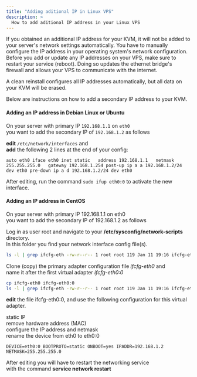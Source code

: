 ```yaml
---
title: "Adding aditional IP in Linux VPS"
description: >
  How to add aditional IP address in your Linux VPS
---
```


If you obtained an additional IP address for your KVM, it will not be added to your server's network settings automatically. You have to manually configure the IP address in your operating system's network configuration. Before you add or update any IP addresses on your VPS, make sure to restart your service (reboot). Doing so updates the ethernet bridge's firewall and allows your VPS to communicate with the internet.

A clean reinstall configures all IP addresses automatically, but all data on your KVM will be erased.

Below are instructions on how to add a secondary IP address to your KVM.

#### Adding an IP address in Debian Linux or Ubuntu

On your server with primary IP `192.168.1.1` on `eth0`  
you want to add the secondary IP of `192.168.1.2` as follows

**edit** `/etc/network/interfaces` and  
**add** the following 2 lines at the end of your config:

    auto eth0 iface eth0 inet static   address 192.168.1.1   netmask 255.255.255.0   gateway 192.168.1.254 post-up ip a a 192.168.1.2/24 dev eth0 pre-down ip a d 192.168.1.2/24 dev eth0

After editing, run the command `sudo ifup eth0:0` to activate the new interface.

#### Adding an IP address in CentOS

On your server with primary IP 192.168.1.1 on eth0  
you want to add the secondary IP of 192.168.1.2 as follows

Log in as user root and navigate to your **/etc/sysconfig/network-scripts** directory.  
In this folder you find your network interface config file(s).

```bash
ls -l | grep ifcfg-eth -rw-r--r-- 1 root root 119 Jan 11 19:16 ifcfg-eth0
```

Clone (copy) the primary adapter configuration file _ifcfg-eth0_ and  
name it after the first virtual adapter _ifcfg-eth0:0_

```bash
cp ifcfg-eth0 ifcfg-eth0:0
ls -l | grep ifcfg-eth -rw-r--r-- 1 root root 119 Jan 11 19:16 ifcfg-eth0 -rw-r--r-- 1 root root 119 Feb 24 08:53 ifcfg-eth0:0
```

**edit** the file ifcfg-eth0:0, and use the following configuration for this virtual adapter.

static IP  
remove hardware address (MAC)  
configure the IP address and netmask  
rename the device from eth0 to eth0:0

    DEVICE=eth0:0 BOOTPROTO=static ONBOOT=yes IPADDR=192.168.1.2 NETMASK=255.255.255.0

After editing you will have to restart the networking service  
with the command **service network restart**
